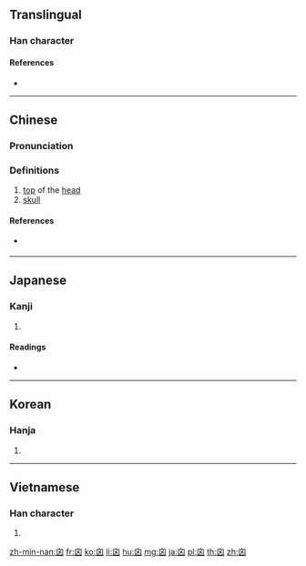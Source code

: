 {{character info/new}}
==Translingual==

===Han character===
{{Han char|rn=31|rad=囗|as=03|sn=6|four=26000|canj=HWK|ids=⿱丿龱}}

====References====
* {{Han ref|kx=0216.270|dkj=04691|dj=0444.010|hdz=10713.030|uh=56DF|ud=22239|bh=C9C7|bd=51655}}

----

==Chinese==
{{zh-forms}}

===Pronunciation===
{{zh-pron
|m=xìn
|c=seon3
|mn=sìn
|mc=y
|oc=y
|ma=
|cat=n
}}

===Definitions===
# [[top]] of the [[head]]
# [[skull]]

====References====
* {{qual|Min Nan}} {{thcwd|2136}}

----

==Japanese==

===Kanji===
{{ja-kanji|grade=|rs=囗03}}

# {{defn|lang=ja|sort=囗03}}

====Readings====
* {{ja-readings|on=[[しん]] (shin), [[し]] (shi)|kun=[[ひよめき]] (hiyomeki)}}

----

==Korean==

===Hanja===
{{ko-hanja|hangeul=신|rv=sin|mr=sin|y=sin}}

# {{defn|lang=ko|sort=囗03}}

----

==Vietnamese==

===Han character===
{{vi-hantu|[[tín]]|rs=囗03}}

# {{defn|lang=vi|sort=囗03}}

[[zh-min-nan:囟]]
[[fr:囟]]
[[ko:囟]]
[[li:囟]]
[[hu:囟]]
[[mg:囟]]
[[ja:囟]]
[[pl:囟]]
[[th:囟]]
[[zh:囟]]